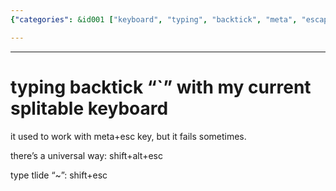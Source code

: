 ```yaml
---
{"categories": &id001 ["keyboard", "typing", "backtick", "meta", "escape", "universal", "method"], "category": "Keyboard Shortcuts", "date": "2023-12-22 23:52:59", "description": "This text discusses the process of typing the backtick character using a splitable keyboard, with a suggestion to use the meta+esc combination. However, it mentions that this method may sometimes fail. Additionally, it provides an alternative universal method for typing a tilde '~' which is by using shift+esc.", "tags": *id001, "title": "typing backtick \"&grave;\" with my current splitable keyboard"}

---
```


------

# typing backtick "`" with my current splitable keyboard

it used to work with meta+esc key, but it fails sometimes.

there's a universal way: shift+alt+esc

type tlide "~": shift+esc

